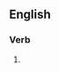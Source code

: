 ==English==

===Verb===
{{head|en|present participle}}

# {{present participle of|touzle|lang=en|nocat=1}}